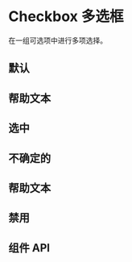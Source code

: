 

# Checkbox 多选框

在一组可选项中进行多项选择。

## 默认

<Canvas>
  <Story of={CheckboxStories.Default} />
</Canvas>


## 帮助文本

<Canvas>
  <Story of={CheckboxStories.Default} />
</Canvas>



## 选中

<Canvas>
  <Story of={CheckboxStories.Checked} />
</Canvas>

## 不确定的

<Canvas>
  <Story of={CheckboxStories.Indeterminate} />
</Canvas>


## 帮助文本

<Canvas>
  <Story of={CheckboxStories.HelpText} />
</Canvas>

## 禁用

<Canvas>
  <Story of={CheckboxStories.Disabled} />
</Canvas>



## 组件 API

<ArgsTable />